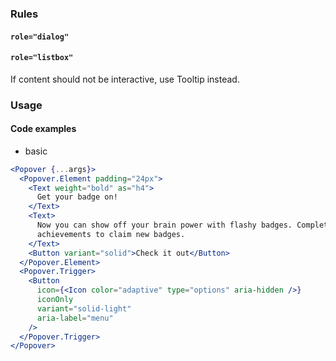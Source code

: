 
### Rules

<AccessibilityList rules={rules} />

#### `role="dialog"`

<AccessibilityList rules={dialogRules} />

#### `role="listbox"`

<AccessibilityList rules={listboxRules} />

<InfoBox>If content should not be interactive, use Tooltip instead.</InfoBox>

### Usage

#### Code examples

- basic

```jsx
<Popover {...args}>
  <Popover.Element padding="24px">
    <Text weight="bold" as="h4">
      Get your badge on!
    </Text>
    <Text>
      Now you can show off your brain power with flashy badges. Complete
      achievements to claim new badges.
    </Text>
    <Button variant="solid">Check it out</Button>
  </Popover.Element>
  <Popover.Trigger>
    <Button
      icon={<Icon color="adaptive" type="options" aria-hidden />}
      iconOnly
      variant="solid-light"
      aria-label="menu"
    />
  </Popover.Trigger>
</Popover>
```

